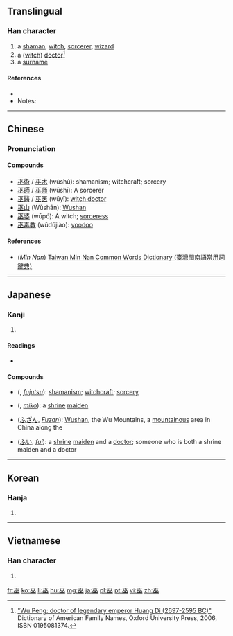 ==Translingual==

===Han character===
{{Han char|rn=48|rad=工|as=04|sn=7|four=1010<sub>8</sub>|canj=一人人 (MOO)}}

# a [[shaman]], [[witch]], [[sorcerer]], [[wizard]]
# a ([[witch doctor|witch]]) [[doctor]]<ref>[http://www.ancestry.com/facts/Wu-places-origin.ashx "Wu Peng: doctor of legendary emperor Huang Di (2697-2595 BC)"] Dictionary of American Family Names, Oxford University Press, 2006, ISBN 0195081374.</ref>
# a [[surname]]

====References====
* {{Han ref|kx=0325.190|dkj=08728|dj=0629.070|hdz=10412.080|uh=5DEB|ud=24043|bh=A7C5|bd=42949}}
* Notes:
<references/>

----

==Chinese==
{{zh-forms}}

===Pronunciation===
{{zh-pron
|m=wū
|c=mou4
|h=
|mn=bû
|w=
|mc=y
|oc=y
|ma=|ma2=
|cat=n,pn
}}

====Compounds====
* [[巫術]] / [[巫术]] (wūshù):  shamanism; witchcraft; sorcery
* [[巫師]] / [[巫师]] (wūshī):  A sorcerer
* [[巫醫]] / [[巫医]] (wūyī):  [[witch doctor]]
* [[巫山]] (Wūshān):  [[w:Wushan|Wushan]]
* [[巫婆]] (wūpó):  A witch; [[sorceress]]
* [[巫毒教]] (wūdújiào):  [[voodoo]]

====References====
*(''Min Nan'') [http://twblg.dict.edu.tw/holodict_new/result_detail.jsp?n_no=41062&curpage=1&sample=%E5%B7%AB&radiobutton=1&querytarget=1&limit=20&pagenum=1&rowcount=1 Taiwan Min Nan Common Words Dictionary (臺灣閩南語常用詞辭典)]

----

==Japanese==

===Kanji===
{{ja-kanji|grade=|rs=工04}}

# {{defn|lang=ja|sort=工04}}

====Readings====
* {{ja-readings|on=[[ふ]] ([[fu]]), [[ぶ]] ([[bu]]), [[こ]] ([[ko]])|kun=[[みこ]] ([[miko]]), [[かんなぎ]] ([[kannagi]])}}

====Compounds====
* {{l|ja|巫術}} ({{l|ja|ふじゅつ}}, ''[[fujutsu]]''): [[shamanism]]; [[witchcraft]]; [[sorcery]]
* {{l|ja|巫女}} ({{l|ja|みこ}}, ''[[miko]]''): a [[shrine]] [[maiden]]
* {{l|ja|巫山}} ([[ふざん]], ''[[Fuzan]]''): [[Wushan]], the Wu Mountains, a [[mountainous]] area in China along the {{w|Wu Gorge}}
* {{l|ja|巫医}} ([[ふい]], ''[[fui]]''): a [[shrine]] [[maiden]] and a [[doctor]]; someone who is both a shrine maiden and a doctor

----

==Korean==

===Hanja===
{{ko-hanja|hangeul=무|rv=mu|mr=mu}}

# {{defn|lang=ko|sort=工04}}

----

==Vietnamese==

===Han character===
{{vi-hantu|[[vu]]|rs=工04}}

# {{defn|lang=vi|sort=工04}}

[[fr:巫]]
[[ko:巫]]
[[li:巫]]
[[hu:巫]]
[[mg:巫]]
[[ja:巫]]
[[pl:巫]]
[[pt:巫]]
[[vi:巫]]
[[zh:巫]]